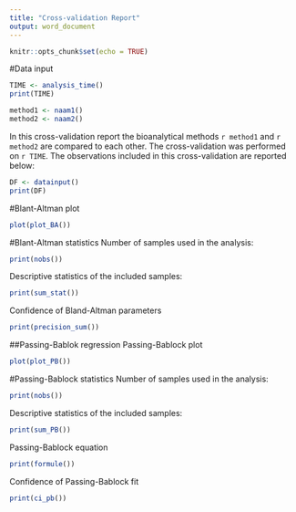 ```yaml
---
title: "Cross-validation Report"
output: word_document
---
```


```r
knitr::opts_chunk$set(echo = TRUE)
```

#Data input
```r
TIME <- analysis_time()
print(TIME)
```

```r
method1 <- naam1()
method2 <- naam2()
```

In this cross-validation report the bioanalytical methods  `r method1` and `r method2` are compared to each other. The cross-validation was performed on `r TIME`. The observations included in this cross-validation are reported below: 

```R
DF <- datainput()
print(DF)
```

#Blant-Altman plot
```r
plot(plot_BA())
```

#Blant-Altman statistics 
Number of samples used in the analysis: 
```r
print(nobs())
```

Descriptive statistics of the included samples:
```r
print(sum_stat())
```

Confidence of Bland-Altman parameters
```r
print(precision_sum())
```

##Passing-Bablok regression
Passing-Bablock plot
```r
plot(plot_PB())
```

#Passing-Bablock statistics 
Number of samples used in the analysis:
```r
print(nobs())
```

Descriptive statistics of the included samples:
```r
print(sum_PB())
```

Passing-Bablock equation
```r
print(formule())
```

Confidence of Passing-Bablock fit
```r
print(ci_pb())
```
